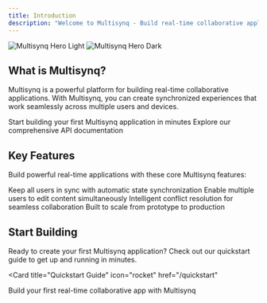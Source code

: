 ```yaml
---
title: Introduction
description: "Welcome to Multisynq - Build real-time collaborative applications with ease"
---
```


<img
  className="block dark:hidden"
  src="/images/hero-light.png"
  alt="Multisynq Hero Light"
/>
<img
  className="hidden dark:block"
  src="/images/hero-dark.png"
  alt="Multisynq Hero Dark"
/>

## What is Multisynq?

Multisynq is a powerful platform for building real-time collaborative applications. With Multisynq, you can create synchronized experiences that work seamlessly across multiple users and devices.

<CardGroup cols={2}>
  <Card
    title="Get Started"
    icon="rocket"
    href="/quickstart"
  >
    Start building your first Multisynq application in minutes
  </Card>
  <Card
    title="API Reference"
    icon="code"
    href="/api-reference/introduction"
  >
    Explore our comprehensive API documentation
  </Card>
</CardGroup>

## Key Features

Build powerful real-time applications with these core Multisynq features:

<CardGroup cols={2}>
  <Card
    title="Real-time Synchronization"
    icon="refresh"
    href="/essentials/sync"
  >
    Keep all users in sync with automatic state synchronization
  </Card>
  <Card
    title="Collaborative Editing"
    icon="users"
    href="/essentials/collaboration"
  >
    Enable multiple users to edit content simultaneously
  </Card>
  <Card
    title="Conflict Resolution"
    icon="shield-check"
    href="/essentials/conflicts"
  >
    Intelligent conflict resolution for seamless collaboration
  </Card>
  <Card
    title="Scalable Architecture"
    icon="expand"
    href="/essentials/scaling"
  >
    Built to scale from prototype to production
  </Card>
</CardGroup>

## Start Building

Ready to create your first Multisynq application? Check out our quickstart guide to get up and running in minutes.

<Card
  title="Quickstart Guide"
  icon="rocket"
  href="/quickstart"
>
  Build your first real-time collaborative app with Multisynq
</Card>
